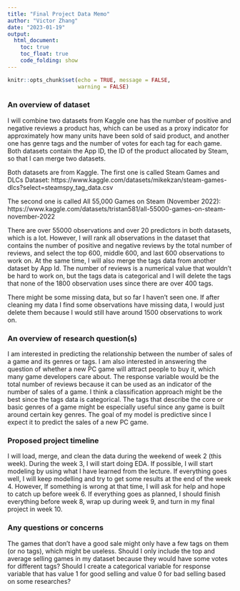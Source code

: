 ```yaml
---
title: "Final Project Data Memo"
author: "Victor Zhang"
date: "2023-01-19"
output:
  html_document:
    toc: true
    toc_float: true
    code_folding: show
---
```



```r
knitr::opts_chunk$set(echo = TRUE, message = FALSE,
                      warning = FALSE)
```


### An overview of dataset


I will combine two datasets from Kaggle one has the number of positive and negative reviews a product has, which can be used as a proxy indicator for approximately how many units have been sold of said product, and another one has genre tags and the number of votes for each tag for each game. Both datasets contain the App ID, the ID of the product allocated by Steam, so that I can merge two datasets. 

Both datasets are from Kaggle.
The first one is called Steam Games and DLCs Dataset:
https://www.kaggle.com/datasets/mikekzan/steam-games-dlcs?select=steamspy_tag_data.csv

The second one is called All 55,000 Games on Steam (November 2022):
https://www.kaggle.com/datasets/tristan581/all-55000-games-on-steam-november-2022
 
There are over 55000 observations and over 20 predictors in both datasets, which is a lot.
However, I will rank all observations in the dataset that contains the number of positive and negative reviews by the total number of reviews, and select the top 600, middle 600, and last 600 observations to work on. At the same time, I will also merge the tags data from another dataset by App Id. The number of reviews is a numerical value that wouldn't be hard to work on, but the tags data is categorical and I will delete the tags that none of the 1800 observation uses since there are over 400 tags.

There might be some missing data, but so far I haven't seen one. If after cleaning my data I find some observations have missing data, I would just delete them because I would still have around 1500 observations to work on.


### An overview of research question(s)


I am interested in predicting the relationship between the number of sales of a game and its genres or tags.
I am also interested in answering the question of whether a new PC game will attract people to buy it, which many game developers care about.
The response variable would be the total number of reviews because it can be used as an indicator of the number of sales of a game.
I think a classification approach might be the best since the tags data is categorical.
The tags that describe the core or basic genres of a game might be especially useful since any game is built around certain key genres.
The goal of my model is predictive since I expect it to predict the sales of a new PC game.




### Proposed project timeline


I will load, merge, and clean the data during the weekend of week 2 (this week).
During the week 3, I will start doing EDA.
If possible, I will start modeling by using what I have learned from the lecture.
If everything goes well, I will keep modelling and try to get some results at the end of the week 4.
However, If something is wrong at that time, I will ask for help and hope to catch up before week 6.
If everything goes as planned, I should finish everything before week 8, wrap up during week 9, and turn in my final project in week 10.



### Any questions or concerns

The games that don't have a good sale might only have a few tags on them (or no tags), which might be useless. 
Should I only include the top and average selling games in my dataset because they would have some votes for different tags?
Should I create a categorical variable for response variable that has value 1 for good selling and value 0 for bad selling based on some researches?



